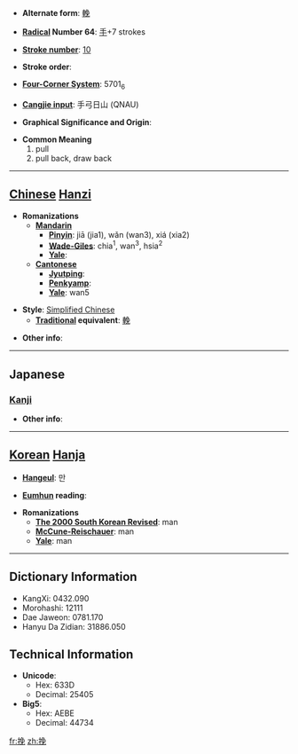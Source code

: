 * '''Alternate form''': [[輓]]

* '''[[Wiktionary:Chinese radical index| Radical]] Number 64''': [[Wiktionary:Chinese radical index 手|手]]+7 strokes

* '''[[Wiktionary:Chinese total strokes index|Stroke number]]''': [[Wiktionary:Chinese total strokes index 10|10]]

* '''Stroke order''': 

* '''[[Wiktionary:Chinese four corner index|Four-Corner System]]''': 5701<sub>6</sub>

* '''[[Wiktionary:Chinese Cangjie index|Cangjie input]]''': 手弓日山 (QNAU)

* '''Graphical Significance and Origin''': 

* '''Common Meaning'''
*#pull
*# pull back, draw back


----

== [[Chinese]] [[Hanzi]] ==

* '''Romanizations'''
** '''[[Mandarin]]'''
*** '''[[Pinyin]]''': jiā (jia1), wǎn (wan3), xiá (xia2)
*** '''[[Wade-Giles]]''': chia<sup>1</sup>, wan<sup>3</sup>, hsia<sup>2</sup>
*** '''[[Yale]]''': 
** '''[[Cantonese]]'''
*** '''[[Jyutping]]''':
*** '''[[Penkyamp]]''': 
*** '''[[Yale]]''': wan5

* '''Style''': [[Simplified Chinese]] 
** '''[[Traditional Chinese|Traditional]] equivalent''': [[輓]]

* '''Other info''': 

----

==Japanese==
===[[Kanji]]===
{{kanji|on readings=[[ばん]] (ban)
|kun readings=[[ひく]] (hiku)
}}

* '''Other info''':  

----

== [[Korean]] [[Hanja]] ==

* '''[[Hangeul]]''': 만

* '''[[Eumhun]] reading''': 

* '''Romanizations'''
** '''[[The 2000 South Korean Revised Romanization|The 2000 South Korean Revised]]''': man
** '''[[McCune-Reischauer]]''': man
** '''[[Yale]]''': man

----

== Dictionary Information ==

* KangXi: 0432.090
* Morohashi: 12111
* Dae Jaweon: 0781.170
* Hanyu Da Zidian: 31886.050

== Technical Information ==

* '''Unicode''':
** Hex: 633D
** Decimal: 25405
* '''Big5''':
** Hex: AEBE
** Decimal: 44734

[[fr:挽]]
[[zh:挽]]